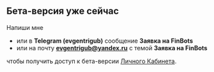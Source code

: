 ## Бета-версия уже сейчас

Напиши мне
* или в <b>Telegram (evgentrigub)</b>  сообщение <b>Заявка на FinBots</b>
* или на почту <b>evgentrigub@yandex.ru</b> c темой <b>Заявка на FinBots</b>

чтобы получить доступ к бета-версии [Личного Кабинета](https://finbots-front.herokuapp.com/about).